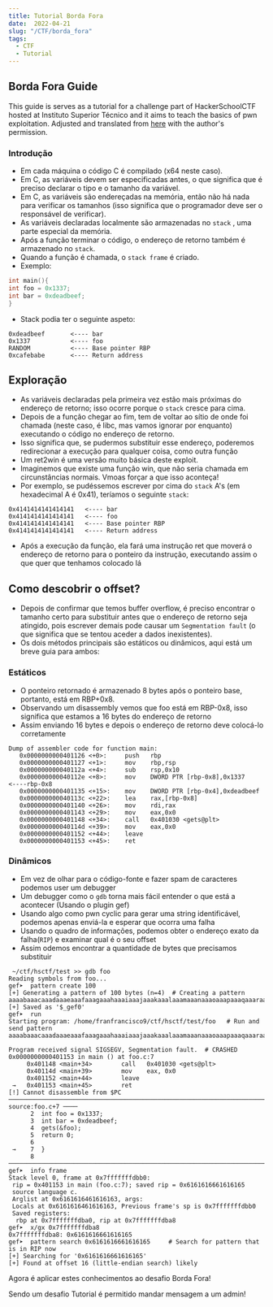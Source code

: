 ```yaml
---
title: Tutorial Borda Fora
date:  2022-04-21
slug: "/CTF/borda_fora"
tags:
  - CTF
  - Tutorial  
---
```

## Borda Fora Guide
This guide is serves as a tutorial for a challenge part of HackerSchoolCTF hosted at Instituto Superior Técnico and it aims to teach the basics of pwn exploitation.
Adjusted and translated from [here](https://github.com/idekctf/idekctf.github.io/blob/main/Resources/re2win.md) with the author's permission.

### Introdução
- Em cada máquina o código C é compilado (x64 neste caso).
- Em C, as variáveis devem ser especificadas antes, o que significa que é preciso declarar o tipo e o tamanho da variável.
- Em C, as variáveis são endereçadas na memória, então não há nada para verificar os tamanhos (isso significa que o programador deve ser o responsável de verificar).
- As variáveis declaradas localmente são armazenadas no `stack` , uma parte especial da memória.
- Após a função terminar o código, o endereço de retorno também é armazenado no `stack`.
- Quando a função é chamada, o `stack frame` é criado.
- Exemplo:
```c
int main(){
int foo = 0x1337;
int bar = 0xdeadbeef; 
}  
```
- Stack podia ter o seguinte aspeto:
```
0xdeadbeef       <---- bar
0x1337           <---- foo 
RANDOM           <---- Base pointer RBP
0xcafebabe       <---- Return address
```
## Exploração
- As variáveis declaradas pela primeira vez estão mais próximas do endereço de retorno; isso ocorre porque o `stack` cresce para cima.
- Depois de a função chegar ao fim, tem de voltar ao sítio de onde foi chamada (neste caso, é libc, mas vamos ignorar por enquanto) executando o código no endereço de retorno.
- Isso significa que, se pudermos substituir esse endereço, poderemos redirecionar a execução para qualquer coisa, como outra função
- Um ret2win é uma versão muito básica deste exploit.
- Imaginemos que existe uma função win, que não seria chamada em circunstâncias normais. Vmoas forçar a que isso aconteça!
- Por exemplo, se pudéssemos escrever por cima do `stack` A's (em hexadecimal A é 0x41), teríamos o seguinte `stack`:
```
0x4141414141414141   <---- bar
0x4141414141414141   <---- foo 
0x4141414141414141   <---- Base pointer RBP
0x4141414141414141   <---- Return address
```
- Após a execução da função, ela fará uma instrução ret que moverá o endereço de retorno para o ponteiro da instrução, executando assim o que quer que tenhamos colocado lá

## Como descobrir o offset?
- Depois de confirmar que temos buffer overflow, é preciso encontrar o tamanho certo para substituir antes que o endereço de retorno seja atingido, pois escrever demais pode causar um `Segmentation fault` (o que significa que se tentou aceder a dados inexistentes).
- Os dois métodos principais são estáticos ou dinâmicos, aqui está um breve guia para ambos:
### Estáticos
- O ponteiro retornado é armazenado 8 bytes após o ponteiro base, portanto, está em RBP+0x8.
- Observando um disassembly vemos que foo está em RBP-0x8, isso significa que estamos a 16 bytes do endereço de retorno
- Assim enviando 16 bytes e depois o endereço de retorno deve colocá-lo corretamente
```
Dump of assembler code for function main:
   0x0000000000401126 <+0>:     push   rbp
   0x0000000000401127 <+1>:     mov    rbp,rsp
   0x000000000040112a <+4>:     sub    rsp,0x10
   0x000000000040112e <+8>:     mov    DWORD PTR [rbp-0x8],0x1337     <----rbp-0x8
   0x0000000000401135 <+15>:    mov    DWORD PTR [rbp-0x4],0xdeadbeef
   0x000000000040113c <+22>:    lea    rax,[rbp-0x8]
   0x0000000000401140 <+26>:    mov    rdi,rax
   0x0000000000401143 <+29>:    mov    eax,0x0
   0x0000000000401148 <+34>:    call   0x401030 <gets@plt>
   0x000000000040114d <+39>:    mov    eax,0x0
   0x0000000000401152 <+44>:    leave
   0x0000000000401153 <+45>:    ret
```


### Dinâmicos
- Em vez de olhar para o código-fonte e fazer spam de caracteres podemos user um debugger
- Um debugger como o `gdb` torna mais fácil entender o que está a acontecer (Usando o plugin gef)
- Usando algo como pwn cyclic para gerar uma string identificável, podemos apenas enviá-la e esperar que ocorra uma falha
- Usando o quadro de informações, podemos obter o endereço exato da falha(`RIP`) e examinar qual é o seu offset
- Assim odemos encontrar a quantidade de bytes que precisamos substituir


```
 ~/ctf/hsctf/test >> gdb foo
Reading symbols from foo...
gef➤  pattern create 100   
[+] Generating a pattern of 100 bytes (n=4)  # Creating a pattern
aaaabaaacaaadaaaeaaafaaagaaahaaaiaaajaaakaaalaaamaaanaaaoaaapaaaqaaaraaasaaataaauaaavaaawaaaxaaayaaa
[+] Saved as '$_gef0'
gef➤  run
Starting program: /home/franfrancisco9/ctf/hsctf/test/foo   # Run and send pattern
aaaabaaacaaadaaaeaaafaaagaaahaaaiaaajaaakaaalaaamaaanaaaoaaapaaaqaaaraaasaaataaauaaavaaawaaaxaaayaaa

Program received signal SIGSEGV, Segmentation fault.  # CRASHED
0x0000000000401153 in main () at foo.c:7
     0x401148 <main+34>        call   0x401030 <gets@plt>
     0x40114d <main+39>        mov    eax, 0x0
     0x401152 <main+44>        leave
 →   0x401153 <main+45>        ret
[!] Cannot disassemble from $PC
──────────────────────────────────────────────────────────────────────────────────────────────────────────────────── source:foo.c+7 ────
      2  int foo = 0x1337;
      3  int bar = 0xdeadbeef;
      4  gets(&foo);
      5  return 0;
      6
 →    7  }
      8
────────────────────────────────────────────────────────────────────────────────────────────────────────────────────────────────────────
gef➤  info frame
Stack level 0, frame at 0x7fffffffdbb0:
 rip = 0x401153 in main (foo.c:7); saved rip = 0x6161616661616165
 source language c.
 Arglist at 0x6161616461616163, args:
 Locals at 0x6161616461616163, Previous frame's sp is 0x7fffffffdbb0
 Saved registers:
  rbp at 0x7fffffffdba0, rip at 0x7fffffffdba8
gef➤  x/gx 0x7fffffffdba8
0x7fffffffdba8: 0x6161616661616165
gef➤  pattern search 0x6161616661616165     # Search for pattern that is in RIP now
[+] Searching for '0x6161616661616165'
[+] Found at offset 16 (little-endian search) likely
```

Agora é aplicar estes conhecimentos ao desafio Borda Fora!

Sendo um desafio Tutorial é permitido mandar mensagem a um admin!
